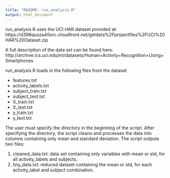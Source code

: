 ```yaml
---
title: "README: run_analysis.R"
output: html_document
---
```


run_analysis.R uses the UCI HAR dataset provided at: 
https://d396qusza40orc.cloudfront.net/getdata%2Fprojectfiles%2FUCI%20HAR%20Dataset.zip

A full description of the data set can be found here:
http://archive.ics.uci.edu/ml/datasets/Human+Activity+Recognition+Using+Smartphones

run_analysis.R loads in the following files from the dataset

- features.txt
- activity_labels.txt
- subject_train.txt
- subject_test.txt
- X_train.txt
- X_test.txt
- y_train.txt
- y_text.txt

The user must specify the directory in the beginning of the script. After specifying the directory, the script cleans and processes the data into columns containing only mean and standard deviation. The script outputs two files:

1. cleaned_data.txt: data set containing only variables with mean or std, for all activity_labels and subjects.
2. tiny_data.txt: reduced dataset containing the mean or std, for each activity_label and subject combination.